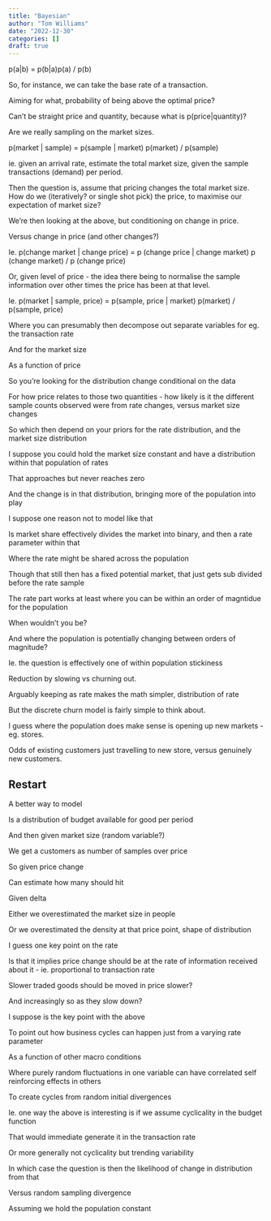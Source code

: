```yaml
---
title: "Bayesian"
author: "Tom Williams"
date: "2022-12-30"
categories: []
draft: true
---
```


p(a|b) = p(b|a)p(a) / p(b)

So, for instance, we can take the base rate of a transaction.


Aiming for what, probability of being above the optimal price?

Can't be straight price and quantity, because what is p(price|quantity)?


Are we really sampling on the market sizes.

p(market | sample) = p(sample | market) p(market) / p(sample)



ie. given an arrival rate, estimate the total market size, given the sample transactions (demand) per period.




Then the question is, assume that pricing changes the total market size. How do we (iteratively? or single shot pick) the price, to maximise our expectation of market size?



We're then looking at the above, but conditioning on change in price.

Versus change in price (and other changes?)


Ie. p(change market | change price) = p (change price | change market) p (change market) / p (change price)



Or, given level of price - the idea there being to normalise the sample information over other times the price has been at that level.



Ie. p(market | sample, price) = p(sample, price | market) p(market) / p(sample, price)


Where you can presumably then decompose out separate variables for eg. the transaction rate

And for the market size

As a function of price



So you're looking for the distribution change conditional on the data

For how price relates to those two quantities - how likely is it the different sample counts observed were from rate changes, versus market size changes


So which then depend on your priors for the rate distribution, and the market size distribution



I suppose you could hold the market size constant and have a distribution within that population of rates

That approaches but never reaches zero

And the change is in that distribution, bringing more of the population into play




I suppose one reason not to model like that

Is market share effectively divides the market into binary, and then a rate parameter within that

Where the rate might be shared across the population

Though that still then has a fixed potential market, that just gets sub divided before the rate sample



The rate part works at least where you can be within an order of magntidue for the population

When wouldn't you be?

And where the population is potentially changing between orders of magnitude?



Ie. the question is effectively one of within population stickiness

Reduction by slowing vs churning out.

Arguably keeping as rate makes the math simpler, distribution of rate


But the discrete churn model is fairly simple to think about.




I guess where the population does make sense is opening up new markets - eg. stores.

Odds of existing customers just travelling to new store, versus genuinely new customers.

## Restart

A better way to model

Is a distribution of budget available for good per period

And then given market size (random variable?)

We get a customers as number of samples over price


So given price change

Can estimate how many should hit

Given delta


Either we overestimated the market size in people

Or we overestimated the density at that price point, shape of distribution




I guess one key point on the rate

Is that it implies price change should be at the rate of information received about it - ie. proportional to transaction rate

Slower traded goods should be moved in price slower?

And increasingly so as they slow down?




I suppose is the key point with the above

To point out how business cycles can happen just from a varying rate parameter

As a function of other macro conditions


Where purely random fluctuations in one variable can have correlated self reinforcing effects in others

To create cycles from random initial divergences



Ie. one way the above is interesting is if we assume cyclicality in the budget function

That would immediate generate it in the transaction rate

Or more generally not cyclicality but trending variability

In which case the question is then the likelihood of change in distribution from that

Versus random sampling divergence

Assuming we hold the population constant